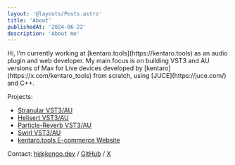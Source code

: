 ```yaml
---
layout: '@layouts/Posts.astro'
title: 'About'
publishedAt: '2024-06-22'
description: 'About me'
---
```


<p className='mt-8'>
  Hi, I’m currently working at [kentaro.tools](https://kentaro.tools) as an audio plugin and web
  developer. My main focus is on building VST3 and AU versions of Max for Live devices developed by
  [kentaro](https://x.com/kentaro_tools) from scratch, using [JUCE](https://juce.com/) and C++.
</p>

Projects:

- [Stranular VST3/AU](https://kentaro.tools/stranular)
- [Helisert VST3/AU](https://kentaro.tools/helisert)
- [Particle-Reverb VST3/AU](https://kentaro.tools/particle-reverb)
- [Swirl VST3/AU](https://kentaro.tools/swirl)
- [kentaro.tools E-commerce Website](https://kentaro.tools)

Contact:
hi@kengo.dev / [GitHub](https://github.com/szkkng) / [X](https://x.com/_kengo_suzuki)
